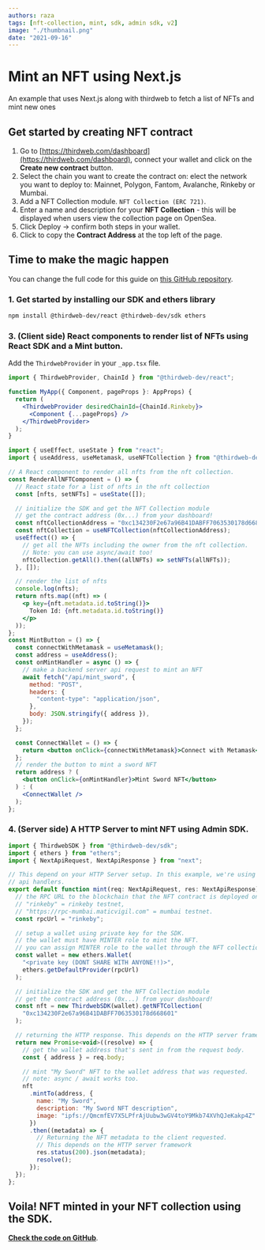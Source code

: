 ```yaml
---
authors: raza
tags: [nft-collection, mint, sdk, admin sdk, v2]
image: "./thumbnail.png"
date: "2021-09-16"
---
```


# Mint an NFT using Next.js

An example that uses Next.js along with thirdweb to fetch a list of NFTs and mint new ones

<!-- truncate -->

## Get started by creating NFT contract

1. Go to [https://thirdweb.com/dashboard](https://thirdweb.com/dashboard), connect your wallet and click on the **Create new contract** button.
2. Select the chain you want to create the contract on: elect the network you want to deploy to: Mainnet, Polygon, Fantom, Avalanche, Rinkeby or Mumbai.
3. Add a NFT Collection module. `NFT Collection (ERC 721)`.
4. Enter a name and description for your **NFT Collection** - this will be displayed when users view the collection page on OpenSea.
5. Click Deploy → confirm both steps in your wallet.
6. Click to copy the **Contract Address** at the top left of the page.

## Time to make the magic happen

You can change the full code for this guide on [this GitHub repository](https://github.com/thirdweb-dev/examples/tree/main/typescript/mint-nft-next).

### 1. Get started by installing our SDK and ethers library

```bash
npm install @thirdweb-dev/react @thirdweb-dev/sdk ethers
```

### 3. (Client side) React components to render list of NFTs using React SDK and a Mint button.

Add the `ThirdwebProvider` in your `_app.tsx` file.

```jsx
import { ThirdwebProvider, ChainId } from "@thirdweb-dev/react";

function MyApp({ Component, pageProps }: AppProps) {
  return (
    <ThirdwebProvider desiredChainId={ChainId.Rinkeby}>
      <Component {...pageProps} />
    </ThirdwebProvider>
  );
}
```

```jsx
import { useEffect, useState } from "react";
import { useAddress, useMetamask, useNFTCollection } from "@thirdweb-dev/react";

// A React component to render all nfts from the nft collection.
const RenderAllNFTComponent = () => {
  // React state for a list of nfts in the nft collection
  const [nfts, setNFTs] = useState([]);

  // initialize the SDK and get the NFT Collection module
  // get the contract address (0x...) from your dashboard!
  const nftCollectionAddress = "0xc134230F2e67a96B41DABFF7063530178d668601";
  const nftCollection = useNFTCollection(nftCollectionAddress);
  useEffect(() => {
    // get all the NFTs including the owner from the nft collection.
    // Note: you can use async/await too!
    nftCollection.getAll().then((allNFTs) => setNFTs(allNFTs));
  }, []);

  // render the list of nfts
  console.log(nfts);
  return nfts.map((nft) => (
    <p key={nft.metadata.id.toString()}>
      Token Id: {nft.metadata.id.toString()}
    </p>
  ));
};
const MintButton = () => {
  const connectWithMetamask = useMetamask();
  const address = useAddress();
  const onMintHandler = async () => {
    // make a backend server api request to mint an NFT
    await fetch("/api/mint_sword", {
      method: "POST",
      headers: {
        "content-type": "application/json",
      },
      body: JSON.stringify({ address }),
    });
  };

  const ConnectWallet = () => {
    return <button onClick={connectWithMetamask}>Connect with Metamask</button>;
  };
  // render the button to mint a sword NFT
  return address ? (
    <button onClick={onMintHandler}>Mint Sword NFT</button>
  ) : (
    <ConnectWallet />
  );
};
```

### 4. (Server side) A HTTP Server to mint NFT using Admin SDK.

```jsx title="pages/api/mint-sword.ts"
import { ThirdwebSDK } from "@thirdweb-dev/sdk";
import { ethers } from "ethers";
import { NextApiRequest, NextApiResponse } from "next";

// This depend on your HTTP Server setup. In this example, we're using next.js
// api handlers.
export default function mint(req: NextApiRequest, res: NextApiResponse): Promise<any> {
  // the RPC URL to the blockchain that the NFT contract is deployed on.
  // "rinkeby" = rinkeby testnet,
  // "https://rpc-mumbai.maticvigil.com" = mumbai testnet.
  const rpcUrl = "rinkeby";

  // setup a wallet using private key for the SDK.
  // the wallet must have MINTER role to mint the NFT.
  // you can assign MINTER role to the wallet through the NFT collection dashboard.
  const wallet = new ethers.Wallet(
    "<private key (DONT SHARE WITH ANYONE!!)>",
    ethers.getDefaultProvider(rpcUrl)
  );

  // initialize the SDK and get the NFT Collection module
  // get the contract address (0x...) from your dashboard!
  const nft = new ThirdwebSDK(wallet).getNFTCollection(
    "0xc134230F2e67a96B41DABFF7063530178d668601"
  );

  // returning the HTTP response. This depends on the HTTP server framework.
  return new Promise<void>((resolve) => {
    // get the wallet address that's sent in from the request body.
    const { address } = req.body;

    // mint "My Sword" NFT to the wallet address that was requested.
    // note: async / await works too.
    nft
      .mintTo(address, {
        name: "My Sword",
        description: "My Sword NFT description",
        image: "ipfs://QmcmfEV7X5LPfrAjUubw3wGV4toY9Mkb74XVhQJeKakp4Z"
      })
      .then((metadata) => {
        // Returning the NFT metadata to the client requested.
        // This depends on the HTTP server framework
        res.status(200).json(metadata);
        resolve();
      });
  });
};
```

## Voila! NFT minted in your NFT collection using the SDK.

[**Check the code on GitHub**](https://github.com/thirdweb-dev/examples/tree/main/typescript/mint-nft-next).
